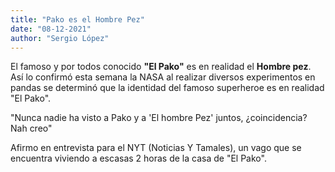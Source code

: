 ```yaml
---
title: "Pako es el Hombre Pez"
date: "08-12-2021"
author: "Sergio López"
---
```


El famoso y por todos conocido **"El Pako"** es en realidad el **Hombre pez**.
Así lo confirmó esta semana la NASA al realizar diversos experimentos en pandas
se determinó que la identidad del famoso superheroe es en realidad "El Pako".

"Nunca nadie ha visto a Pako y a 'El hombre Pez' juntos, ¿coincidencia? Nah creo"

Afirmo en entrevista para el NYT (Noticias Y Tamales), un vago que se encuentra
viviendo a escasas 2 horas de la casa de "El Pako".